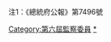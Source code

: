 {{Navbox
| name = 第六屆監察委員
| title = {{flagicon|ROC}} [[中華民國|{{fontcolor|white|中華民國}}]][[第六屆監察委員|{{fontcolor|white|第六屆監察委員}}]]
| titlestyle = background:#0c1c8c; color:#ffffff
| image = [[File:Emblem of Control Yuan (2021).svg|100px]]
| style = width:100%;
| state = {{{state<includeonly>|collapsed</includeonly>}}}
| selected=
| above = [[監察院院長|院長]]：[[陳菊]]／[[監察院副院長|副院長]]：[[李鴻鈞 (1959年)|李鴻鈞]]
| group1 =民國109年7月21日特任（27）
| abbr1 = 特任
| list1 =
*院長：[[陳菊]]
*兼任[[監察院國家人權委員會|國家人權委員會]]委員：[[紀惠容]]、[[王榮璋]]、[[葉大華 (臺灣)|葉大華]]、[[鴻義章]]、[[王幼玲]]、[[高涌誠]]、[[田秋堇]]
*專任委員：[[趙永清 (台灣政治人物)|趙永清]]、[[蔡崇義]]、[[林盛豐]]、[[王美玉]]、[[陳景峻]]、[[蘇麗瓊]]、[[賴振昌]]、[[林郁容]]、[[蕭自佑]]、[[葉宜津]]、[[范巽綠]]、[[林文程]]、[[郭文東]]、[[張菊芳]]、[[賴鼎銘]]、[[浦忠成]]、[[王麗珍]]
| group2 =民國111年5月26日特任（1）
| abbr2 = 特任
| list2 =
副院長：[[李鴻鈞 (1959年)|李鴻鈞]]
| belowstyle = text-align:
| below = '''前一屆：[[Template:第五屆監察委員|第五屆監察委員]]　'''·'''　下一屆:[[Template:第七屆監察委員|第七屆監察委員]]'''
| }}
[[Category:第六屆監察委員]]
<noinclude>
注1：《總統府公報》第7496號
[[Category:第六屆監察委員|*]]
</noinclude>